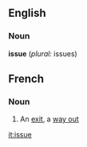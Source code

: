 ==English==

===Noun===
'''issue'''  (''plural:'' issues)

{{Rndc}}

==French==
===Noun===
# An [[exit]], a [[way out]]

[[it:issue]]